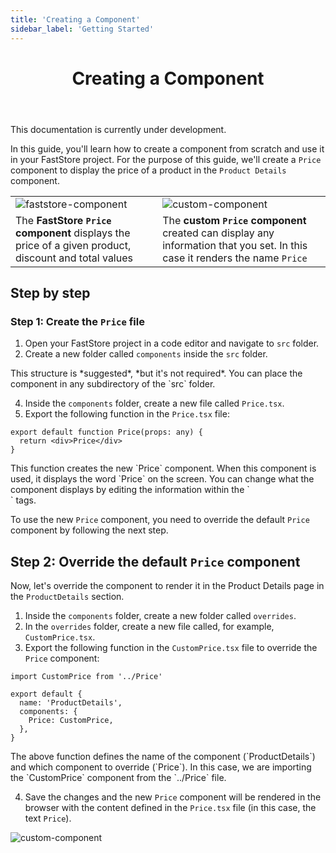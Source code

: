 ```yaml
---
title: 'Creating a Component'
sidebar_label: 'Getting Started'
---
```



<header>

# Creating a Component

</header>

<Callout type="warning" emoji="⚠️">
  This documentation is currently under development.
</Callout>

In this guide, you'll learn how to create a component from scratch and use it in your FastStore project. For the purpose of this guide, we'll create a `Price` component to display the price of a product in the `Product Details` component.

|                                                                                                                                    |                                                                                                                              |
| ---------------------------------------------------------------------------------------------------------------------------------- | ---------------------------------------------------------------------------------------------------------------------------- |
| ![faststore-component](https://vtexhelp.vtexassets.com/assets/docs/src/faststore-component___9fda96b01fa69408c634fe9d4a7b754d.png) | ![custom-component](https://vtexhelp.vtexassets.com/assets/docs/src/custom-component___c0f09a42811eea77e7fc986afd8e5ab3.png) |
| The **FastStore `Price` component** displays the price of a given product, discount and total values                               | The **custom `Price` component** created can display any information that you set. In this case it renders the name `Price`  |

## Step by step

### Step 1: Create the `Price` file

1. Open your FastStore project in a code editor and navigate to `src` folder.
2. Create a new folder called `components` inside the `src` folder.

<Callout type="info" emoji="ℹ️">
  This structure is *suggested*, *but it's not required*. You can place the
  component in any subdirectory of the `src` folder.
</Callout>

4. Inside the `components` folder, create a new file called `Price.tsx`.
5. Export the following function in the `Price.tsx` file:

```tsx
export default function Price(props: any) {
  return <div>Price</div>
}
```

<Callout type="info" emoji="ℹ️">
  This function creates the new `Price` component. When this component is used, it displays the word `Price` on the screen. You can change what the component displays by editing the information within the `<div>` tags.
</Callout>

To use the new `Price` component, you need to override the default `Price` component by following the next step.

## Step 2: Override the default `Price` component

Now, let's override the component to render it in the Product Details page in the `ProductDetails` section.

1. Inside the `components` folder, create a new folder called `overrides`.
2. In the `overrides` folder, create a new file called, for example, `CustomPrice.tsx`.
3. Export the following function in the `CustomPrice.tsx` file to override the `Price` component:

```tsx
import CustomPrice from '../Price'

export default {
  name: 'ProductDetails',
  components: {
    Price: CustomPrice,
  },
}
```

<Callout type="info" emoji="ℹ️">
  The above function defines the name of the component (`ProductDetails`) and
  which component to override (`Price`). In this case, we are importing the
  `CustomPrice` component from the `../Price` file.
</Callout>

4. Save the changes and the new `Price` component will be rendered in the browser with the content defined in the `Price.tsx` file (in this case, the text `Price`).

![custom-component](https://vtexhelp.vtexassets.com/assets/docs/src/custom-component___c0f09a42811eea77e7fc986afd8e5ab3.png)

